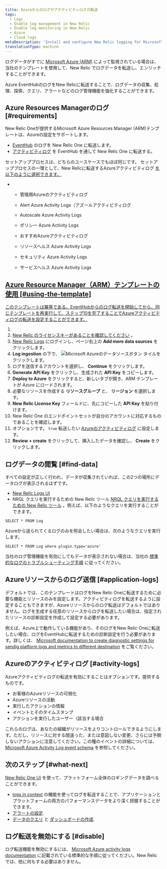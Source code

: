 ```yaml
---
title: Azureからのログやアクティビティログの転送
tags:
  - Logs
  - Enable log management in New Relic
  - Enable log monitoring in New Relic
  - Azure
  - Cloud logs
metaDescription: 'Install and configure New Relic logging for Microsoft Azure Resources Manager (ARM), so you can use enhanced log management capabilities.'
translationType: machine
---
```


ログデータがすでに [Microsoft Azure (ARM)](https://docs.microsoft.com/en-us/azure/azure-resource-manager/management/overview) によって監視されている場合は、当社のテンプレートを使用して、New Relic でログデータを転送し、エンリッチすることができます。

Azure EventHubのログをNew Relicに転送することで、ログデータの収集、処理、探索、クエリ、アラートなどのログ管理機能を強化することができます。

## Azure Resources Managerのログ [#requirements]

New Relic Oneが提供するMicrosoft Azure Resources Manager (ARM)テンプレートは、Azureの設定をサポートします。

* [EventHub](#application-logs) のログを New Relic One に転送します。
* [アクティビティログ](#activity-logs) を EventHub を通して New Relic One に転送する。

セットアッププロセスは、どちらのユースケースでもほぼ同じです。 セットアッププロセスの一環として、New Relicに転送するAzureアクティビティログ [を以下のように選択できます。](https://docs.microsoft.com/en-us/azure/azure-monitor/essentials/activity-log)

* * 管理用Azureのアクティビティログ

  * Alert Azure Activity Logs（アズールアクティビティログ

  * Autoscale Azure Activity Logs

  * ポリシー Azure Activity Logs

  * おすすめAzureアクティビティログ

  * リソースヘルス Azure Activity Logs

  * セキュリティ Azure Activity Logs

  * サービスヘルス Azure Activity Logs

## [Azure Resource Manager（ARM）テンプレートの使用 [#using-the-template]](https://docs.microsoft.com/en-us/azure/azure-monitor/essentials/activity-log)

[このテンプレートは冪等である。EventHubからのログ転送を開始してから、同じテンプレートを再実行して、ステップ10を完了することでAzureアクティビティログの転送を設定することができます。](https://docs.microsoft.com/en-us/azure/azure-monitor/essentials/activity-log)

1. [](https://docs.microsoft.com/en-us/azure/azure-monitor/essentials/activity-log)
2. [](https://docs.microsoft.com/en-us/azure/azure-monitor/essentials/activity-log)[New Relic のライセンスキーがあることを確認してください](/docs/apis/intro-apis/new-relic-api-keys/#ingest-license-key) 。
3. [New Relic Logs](https://one.newrelic.com/launcher/logger.log-launcher) にログインし、ページ右上の **Add more data sources** をクリックします。
4. **Log ingestion** の下で、 ![Microsoft Azureのデータソースボタン](./images/azure-tile.png) タイルをクリックします。
5. ログを送信するアカウントを選択し、 **Continue** をクリックします。
6. **Generate API Key** をクリックし、生成された **API Key** をコピーします。
7. **Deploy to Azure** をクリックすると、新しいタブが開き、ARM テンプレートが Azure にロードされます。
8. 必要なリソースを作成する **リソースグループ** と、 **リージョン** を選択します。
9. **New Relic License Key** フィールドに、先にコピーした **API Key** を貼り付けます。
10. New Relic One のエンドポイントセットが自分のアカウントに対応するものであることを確認します。
11. オプションです。 `true` 転送したい [Azureのアクティビティログ](https://docs.microsoft.com/en-us/azure/azure-monitor/essentials/activity-log) に設定します。
12. **Review + create** をクリックして、挿入したデータを確認し、 **Create** をクリックします。

## ログデータの閲覧 [#find-data]

すべての設定が正しく行われ、データが収集されていれば、この2つの場所にデータログが表示されるはずです。

* [New Relic Logs UI](https://one.newrelic.com/launcher/logger.log-launcher)
* NRQL クエリを実行するための New Relic ツール [NRQL クエリを実行するための New Relic ツール](/docs/chart-builder/use-chart-builder/choose-data/use-advanced-nrql-mode-specify-data) 。例えば、以下のようなクエリを実行することができます。

```
SELECT * FROM Log
```

Azureから送られてくるログのみを照会したい場合は、次のようなクエリを実行します。

```
SELECT * FROM Log where plugin.type='azure'
```

当社のログ管理機能を有効にしてもデータが表示されない場合は、当社の [標準的なログのトラブルシューティング手順](/docs/logs/log-management/troubleshooting/no-log-data-appears-ui/) に従ってください。

## Azureリソースからのログ送信 [#application-logs]

デフォルトでは、このテンプレートはログをNew Relic Oneに転送するために必要な機能とリソースのみを設定します。アクティビティログを転送するように設定することもできますが、Azureリソースからのログ転送はデフォルトではありません。ログを生成する任意のリソースからログを転送したい場合は、指定されたリソースの診断設定を作成して設定する必要があります。

例えば、Azure上で動作している機能があり、そのログをNew Relic Oneに転送したい場合、ログをEventHubに転送するための診断設定を行う必要があります。詳しくは、 [Microsoft documentation to create diagnostic settings for sendig platform logs and metrics to different destination](https://docs.microsoft.com/en-us/azure/azure-monitor/essentials/diagnostic-settings?tabs=CMD) をご覧ください。

## Azureのアクティビティログ [#activity-logs]

Azureアクティビティログの転送を有効にすることはオプションです。提供するものです。

* お客様のAzureリソースの可視化
* Azureリソースの活動
* 実行したアクションの情報
* イベントとそのタイムスタンプ
* アクションを実行したユーザー（該当する場合

これらのログは、あなたの組織がリソースをよりコントロールできるようにします。ただし、リソースに対する間違った、または意図しない変更、さらには予期しないアクションに注意してください。この種のイベントの詳細については、 [Microsoft Azure Activity Log event schema](https://docs.microsoft.com/en-us/azure/azure-monitor/essentials/activity-log-schema) を参照してください。

## 次のステップ [#what-next]

[New Relic One UI](/docs/logs/log-management/ui-data/use-logs-ui/) を使って、プラットフォーム全体のロギングデータを調べることができます。

* [logs in context](/docs/logs/enable-log-management-new-relic/configure-logs-context/configure-logs-context-apm-agents/) の機能を使ってログを転送することで、アプリケーションとプラットフォームの両方のパフォーマンスデータをより深く把握することができます。
* [アラートの設定](/docs/alerts-applied-intelligence/new-relic-alerts/alert-conditions/create-alert-conditions/).
* [データのクエリ](/docs/query-your-data/explore-query-data/get-started/introduction-querying-new-relic-data/) と [ダッシュボードの作成](/docs/query-your-data/explore-query-data/dashboards/introduction-dashboards/).

## ログ転送を無効にする [#disable]

ログ転送機能を無効にするには、 [Microsoft Azure activity logs documentation](https://docs.microsoft.com/en-us/azure/azure-monitor/essentials/activity-log) に記載されている標準的な手順に従ってください。New Relic では、他に何もする必要はありません。
